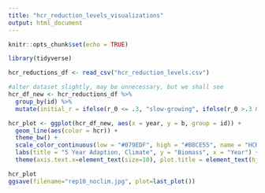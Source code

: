 ```yaml
---
title: "hcr_reduction_levels_visualizations"
output: html_document
---
```


```r
knitr::opts_chunk$set(echo = TRUE)
```

```r
library(tidyverse)

hcr_reductions_df <- read_csv("hcr_reduction_levels.csv")

#alter dataset slightly, may be unnecessary, but we shall see 
hcr_df_new <- hcr_reductions_df %>%
  group_by(id) %>% 
  mutate(initial_r = ifelse(r_0 <= .3, "slow-growing", ifelse(r_0 >.3 & r_0 <= .5, "medium-growing", "fast-growing")))

hcr_plot <- ggplot(hcr_df_new, aes(x = year, y = b, group = id)) +
  geom_line(aes(color = hcr)) +
  theme_bw() +
  scale_color_continuous(low = "#079EDF", high = "#B8CE55", name = "HCR") +
  labs(title = "5 Year Adaption, Climate", y = "Biomass", x = "Year") +
  theme(axis.text.x=element_text(size=10), plot.title = element_text(hjust = 0.5, face = "bold", size = 15), axis.title.x = element_text(face = "bold"), axis.title.y = element_text(face = "bold"))

hcr_plot
ggsave(filename="rep10_noclim.jpg", plot=last_plot())

```


